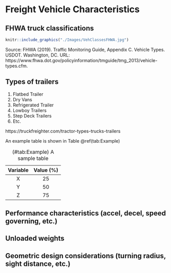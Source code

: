 # Freight Vehicle Characteristics {#VehChars}

## FHWA truck classifications {#VehChars-Classes}


```r
knitr::include_graphics("./Images/VehClassesFHWA.jpg")
```

Source: FHWA (2019). Traffic Monitoring Guide, Appendix C. Vehicle Types. USDOT. Washington, DC. URL: https://www.fhwa.dot.gov/policyinformation/tmguide/tmg_2013/vehicle-types.cfm.

## Types of trailers

1. Flatbed Trailer
2. Dry Vans
3. Refrigerated Trailer
4. Lowboy Trailers
5. Step Deck Trailers
6. Etc.

https://truckfreighter.com/tractor-types-trucks-trailers

An example table is shown in Table \@ref(tab:Example)


Table: (\#tab:Example) A sample table

|Variable | Value (%) |  
|:-------:|:---------:|
| X       | 25 |
| Y       | 50 |
| Z       | 75 |


## Performance characteristics (accel, decel, speed governing, etc.)

## Unloaded weights

## Geometric design considerations (turning radius, sight distance, etc.)
